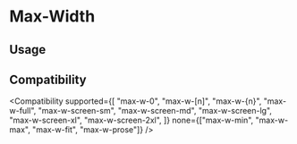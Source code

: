 
# Max-Width

## Usage

<Usage />

## Compatibility

<Compatibility
  supported={[
    "max-w-0",
    "max-w-[n]",
    "max-w-{n}",
    "max-w-full",
    "max-w-screen-sm",
    "max-w-screen-md",
    "max-w-screen-lg",
    "max-w-screen-xl",
    "max-w-screen-2xl",
  ]}
  none={["max-w-min", "max-w-max", "max-w-fit", "max-w-prose"]}
/>
